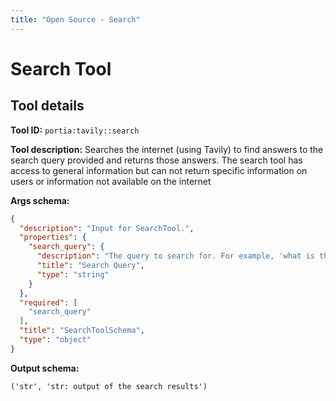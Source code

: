 ```yaml
---
title: "Open Source - Search"
---
```

<!-- WARNING: This file is auto-generated by generate_tool_docs.py. Do not edit manually. -->


# Search Tool

<Intro />

## Tool details
**Tool ID:** `portia:tavily::search`

**Tool description:** Searches the internet (using Tavily) to find answers to the search query provided and returns those answers. The search tool has access to general information but can not return specific information on users or information not available on the internet

**Args schema:**
```json
{
  "description": "Input for SearchTool.",
  "properties": {
    "search_query": {
      "description": "The query to search for. For example, 'what is the capital of France?' or 'who won the US election in 2020?'",
      "title": "Search Query",
      "type": "string"
    }
  },
  "required": [
    "search_query"
  ],
  "title": "SearchToolSchema",
  "type": "object"
}
```

**Output schema:**
```
('str', 'str: output of the search results')
```
